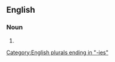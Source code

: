 ==English==

===Noun===
{{head|en|noun form}}

# {{plural of|plausibility|lang=en}}

[[Category:English plurals ending in "-ies"]]